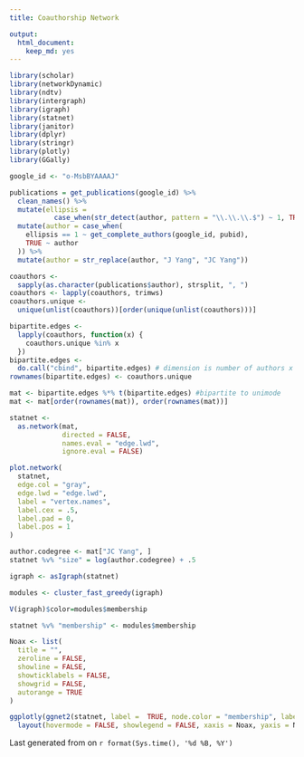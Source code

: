 ```yaml
---
title: Coauthorship Network

output:
  html_document:
    keep_md: yes
---
```


```r
library(scholar)
library(networkDynamic)
library(ndtv)
library(intergraph)
library(igraph)
library(statnet)
library(janitor)
library(dplyr)
library(stringr)
library(plotly)
library(GGally)

google_id <- "o-MsbBYAAAAJ"

publications = get_publications(google_id) %>%
  clean_names() %>%
  mutate(ellipsis =
           case_when(str_detect(author, pattern = "\\.\\.\\.$") ~ 1, TRUE ~ 0)) %>%
  mutate(author = case_when(
    ellipsis == 1 ~ get_complete_authors(google_id, pubid),
    TRUE ~ author
  )) %>%
  mutate(author = str_replace(author, "J Yang", "JC Yang"))

coauthors <-
  sapply(as.character(publications$author), strsplit, ", ")
coauthors <- lapply(coauthors, trimws)
coauthors.unique <-
  unique(unlist(coauthors))[order(unique(unlist(coauthors)))]

bipartite.edges <-
  lapply(coauthors, function(x) {
    coauthors.unique %in% x
  })
bipartite.edges <-
  do.call("cbind", bipartite.edges) # dimension is number of authors x number of papers
rownames(bipartite.edges) <- coauthors.unique

mat <- bipartite.edges %*% t(bipartite.edges) #bipartite to unimode
mat <- mat[order(rownames(mat)), order(rownames(mat))]

statnet <-
  as.network(mat,
             directed = FALSE,
             names.eval = "edge.lwd",
             ignore.eval = FALSE)

plot.network(
  statnet,
  edge.col = "gray",
  edge.lwd = "edge.lwd",
  label = "vertex.names",
  label.cex = .5,
  label.pad = 0,
  label.pos = 1
)

author.codegree <- mat["JC Yang", ]
statnet %v% "size" = log(author.codegree) + .5

igraph <- asIgraph(statnet)

modules <- cluster_fast_greedy(igraph)

V(igraph)$color=modules$membership

statnet %v% "membership" <- modules$membership
```
```r
Noax <- list(
  title = "",
  zeroline = FALSE,
  showline = FALSE,
  showticklabels = FALSE,
  showgrid = FALSE,
  autorange = TRUE
)

ggplotly(ggnet2(statnet, label =  TRUE, node.color = "membership", label.size = 4, palette = "Pastel1")) %>%
  layout(hovermode = FALSE, showlegend = FALSE, xaxis = Noax, yaxis = Noax)

```  

Last generated from <a href="https://scholar.google.com/citations?user=o-MsbBYAAAAJ"><i class="ai ai-google-scholar"></i></a> on `r format(Sys.time(), '%d %B, %Y')`
